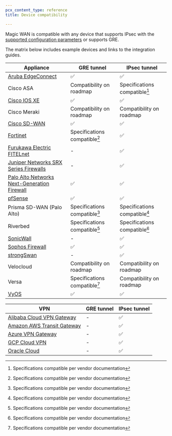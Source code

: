 ```yaml
---
pcx_content_type: reference
title: Device compatibility

---
```



Magic WAN is compatible with any device that supports <GlossaryTooltip term="IPsec tunnel">IPsec</GlossaryTooltip> with the [supported configuration parameters](/magic-wan/reference/tunnels/#supported-configuration-parameters) or supports <GlossaryTooltip term="GRE tunnel">GRE</GlossaryTooltip>.

The matrix below includes example devices and links to the integration guides.

| Appliance | GRE tunnel | IPsec tunnel |
| --- | --- | --- |
| [Aruba EdgeConnect](/magic-wan/configuration/manually/third-party/aruba-edgeconnect/) |✅ | ✅ |
| Cisco ASA | Compatibility on roadmap | Specifications compatible[^1] |
| [Cisco IOS XE](/magic-wan/configuration/manually/third-party/cisco-ios-xe/) | ✅ | ✅ |
| Cisco Meraki | Compatibility on roadmap | Compatibility on roadmap |
| [Cisco SD-WAN](/magic-wan/configuration/manually/third-party/viptela/)  | ✅ | ✅ |
| [Fortinet](/magic-wan/configuration/manually/third-party/fortinet/)| Specifications compatible[^1] | ✅ |
| [Furukawa Electric FITELnet](/magic-wan/configuration/manually/third-party/fitelnet/) | - | ✅ |
| [Juniper Networks SRX Series Firewalls](/magic-wan/configuration/manually/third-party/juniper/) | - | ✅ |
| [Palo Alto Networks Next-Generation Firewall](/magic-wan/configuration/manually/third-party/palo-alto/) | ✅ | ✅ |
| [pfSense](/magic-wan/configuration/manually/third-party/pfsense/)| ✅ | ✅ |
| Prisma SD-WAN (Palo Alto) | Specifications compatible[^1] | Specifications compatible[^1] |
| Riverbed  | Specifications compatible[^1] | Specifications compatible[^1] |
| [SonicWall](/magic-wan/configuration/manually/third-party/sonicwall/)| - | ✅ |
| [Sophos Firewall](/magic-wan/configuration/manually/third-party/sophos-firewall/) | ✅ | ✅ |
| [strongSwan](/magic-wan/configuration/manually/third-party/strongswan/) | - | ✅ |
| Velocloud | Compatibility on roadmap | Compatibility on roadmap |
| Versa  | Specifications compatible[^1] | Compatibility on roadmap |
| [VyOS](/magic-wan/configuration/manually/third-party/vyos/)| ✅ | ✅ |

| VPN | GRE tunnel | IPsec tunnel |
| --- | --- | --- |
| [Alibaba Cloud VPN Gateway](/magic-wan/configuration/manually/third-party/alibaba-cloud/) | - | ✅ |
| [Amazon AWS Transit Gateway](/magic-wan/configuration/manually/third-party/aws/)          | - | ✅ |
| [Azure VPN Gateway](/magic-wan/configuration/manually/third-party/azure/)                 | - | ✅ |
| [GCP Cloud VPN](/magic-wan/configuration/manually/third-party/google/)                    | - | ✅ |
| [Oracle Cloud](/magic-wan/configuration/manually/third-party/oracle/) 										| - | ✅ |

[^1]: Specifications compatible per vendor documentation
